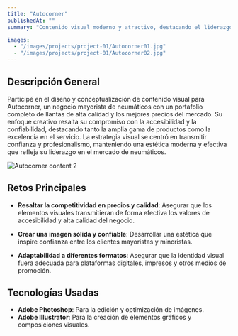 ```yaml
---
title: "Autocorner"
publishedAt: ""
summary: "Contenido visual moderno y atractivo, destacando el liderazgo de Autocorner en neumáticos y su compromiso con ofrecer los mejores precios y calidad del mercado."

images:
  - "/images/projects/project-01/Autocorner01.jpg"
  - "/images/projects/project-01/Autocorner02.jpg"
---
```


## Descripción General

Participé en el diseño y conceptualización de contenido visual para Autocorner, un negocio mayorista de neumáticos con un portafolio completo de llantas de alta calidad y los mejores precios del mercado. Su enfoque creativo resalta su compromiso con la accesibilidad y la confiabilidad, destacando tanto la amplia gama de productos como la excelencia en el servicio. La estrategia visual se centró en transmitir confianza y profesionalismo, manteniendo una estética moderna y efectiva que refleja su liderazgo en el mercado de neumáticos.

![Autocorner content 2](/images/projects/project-01/Autocorner02.jpg)

## Retos Principales

- **Resaltar la competitividad en precios y calidad**: Asegurar que los elementos visuales transmitieran de forma efectiva los valores de accesibilidad y alta calidad del negocio.

- **Crear una imagen sólida y confiable**: Desarrollar una estética que inspire confianza entre los clientes mayoristas y minoristas.

- **Adaptabilidad a diferentes formatos**: Asegurar que la identidad visual fuera adecuada para plataformas digitales, impresos y otros medios de promoción.

## Tecnologías Usadas

- **Adobe Photoshop**: Para la edición y optimización de imágenes.
- **Adobe Illustrator**: Para la creación de elementos gráficos y composiciones visuales.